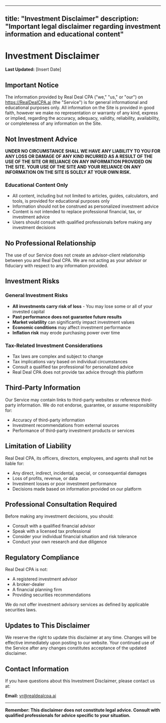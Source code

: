 ___
title: "Investment Disclaimer"
description: "Important legal disclaimer regarding investment information and educational content"
---

# Investment Disclaimer

**Last Updated:** [Insert Date]

## Important Notice

The information provided by Real Deal CPA ("we," "us," or "our") on https://RealDealCPA.ai (the "Service") is for general informational and educational purposes only. All information on the Site is provided in good faith, however we make no representation or warranty of any kind, express or implied, regarding the accuracy, adequacy, validity, reliability, availability, or completeness of any information on the Site.

## Not Investment Advice

**UNDER NO CIRCUMSTANCE SHALL WE HAVE ANY LIABILITY TO YOU FOR ANY LOSS OR DAMAGE OF ANY KIND INCURRED AS A RESULT OF THE USE OF THE SITE OR RELIANCE ON ANY INFORMATION PROVIDED ON THE SITE. YOUR USE OF THE SITE AND YOUR RELIANCE ON ANY INFORMATION ON THE SITE IS SOLELY AT YOUR OWN RISK.**

### Educational Content Only

- All content, including but not limited to articles, guides, calculators, and tools, is provided for educational purposes only
- Information should not be construed as personalized investment advice
- Content is not intended to replace professional financial, tax, or investment advice
- Users should consult with qualified professionals before making any investment decisions

## No Professional Relationship

The use of our Service does not create an advisor-client relationship between you and Real Deal CPA. We are not acting as your advisor or fiduciary with respect to any information provided.

## Investment Risks

### General Investment Risks
- **All investments carry risk of loss** - You may lose some or all of your invested capital
- **Past performance does not guarantee future results**
- **Market volatility** can significantly impact investment values
- **Economic conditions** may affect investment performance
- **Inflation risk** may erode purchasing power over time

### Tax-Related Investment Considerations
- Tax laws are complex and subject to change
- Tax implications vary based on individual circumstances
- Consult a qualified tax professional for personalized advice
- Real Deal CPA does not provide tax advice through this platform

## Third-Party Information

Our Service may contain links to third-party websites or reference third-party information. We do not endorse, guarantee, or assume responsibility for:
- Accuracy of third-party information
- Investment recommendations from external sources
- Performance of third-party investment products or services

## Limitation of Liability

Real Deal CPA, its officers, directors, employees, and agents shall not be liable for:
- Any direct, indirect, incidental, special, or consequential damages
- Loss of profits, revenue, or data
- Investment losses or poor investment performance
- Decisions made based on information provided on our platform

## Professional Consultation Required

Before making any investment decisions, you should:
- Consult with a qualified financial advisor
- Speak with a licensed tax professional
- Consider your individual financial situation and risk tolerance
- Conduct your own research and due diligence

## Regulatory Compliance

Real Deal CPA is not:
- A registered investment advisor
- A broker-dealer
- A financial planning firm
- Providing securities recommendations

We do not offer investment advisory services as defined by applicable securities laws.

## Updates to This Disclaimer

We reserve the right to update this disclaimer at any time. Changes will be effective immediately upon posting to our website. Your continued use of the Service after any changes constitutes acceptance of the updated disclaimer.

## Contact Information

If you have questions about this Investment Disclaimer, please contact us at:

**Email:** vr@realdealcpa.ai

---

**Remember: This disclaimer does not constitute legal advice. Consult with qualified professionals for advice specific to your situation.**

